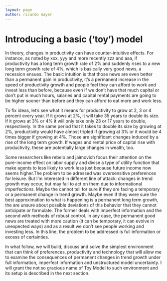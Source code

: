 ```yaml
---
layout: page
author: ricardo mayer
---
```


Introducing a basic ('toy') model
========================================================

In theory, changes in productivity can have counter-intuitive effects. For instance, as noted by xxx, yyy and more recently zzz and aaa, if productivity has a long term growth rate of 2\% and suddenly rises to a new long term growth rate of 4\%, which is basically very good news, a recession ensues. The basic intuition is that those news are even better than a permanent gain in productivity, it's a permanent increase in the speed of productivity growth and people feel they can afford to work and invest less than before, because even if we don't have that much capital or don't put in much hours, salaries and capital rental payments are going to be higher sooner than before and they can afford to eat more and work less.

To fix ideas, let's see what it means for productivity to grow at 2, 3 or 4 percent every year. If it grows at 2\%, it will take 35 years to double its size. If it grows at 3\% or 4\% it will only take only 23 or 17 years to double, respectively. In the same period that it takes to double its size by growing at 2\%, productivity would have almost tripled if growing at 3\% or it would be 4 times bigger if growing at 4\%. Those are significant changes induced by a rise of the long term growth. If wages and rental price of capital rise with productivity, these are potentially large changes in wealth, too.

Some researchers like rebelo and jaimovich focus their attention on the pure-income effect on labor supply and divise a type of utility function that make agents to less likely to work less just because future income now seems higher.The problem  to be adressed was oversensitive preferences for leisure. But I'm interested in different line of attack: changes in trend growth may occur, but may fail to act on them due to informational imperfections. Maybe the cannot tell for sure if they are facing a temporary or a permanent change in trend growth. Maybe even if they were sure the best approximation to what is happening is a permanent long term growth, the are unsure about possible deviations of this behavior that they cannot anticipate or formulate. The former deals with imperfect information and the second with methods of robust control. In any case, the permanent good news are treated with more caution (it can be temporary, it can evolve in unexpected ways) and as a result we don't see people working and investing less. In this line, the problem to be addressed is full information or excess of certainties.

In what follow, we will build, discuss and solve the simplest environment that can think of preferences, productivity and technology that will allow me to examine the consequences of permanent changes in trend growth under full information, imperfect information and unstructured model uncertainty. I will grant the not so gracious name of Toy Model to such environment and its setup is described in the next section.




